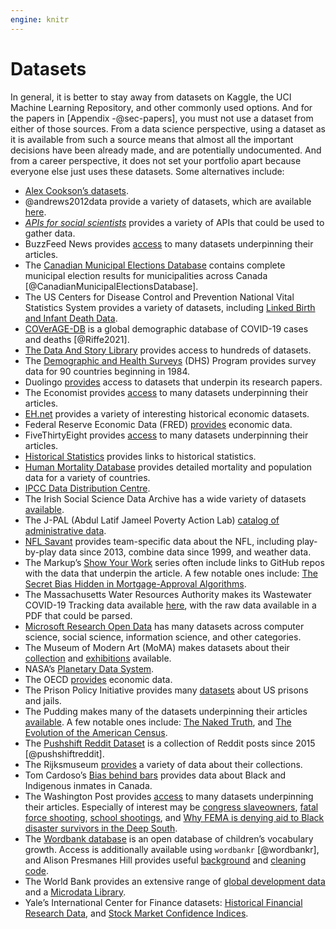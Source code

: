 ```yaml
---
engine: knitr
---
```


# Datasets {#sec-datasets}

In general, it is better to stay away from datasets on Kaggle, the UCI Machine Learning Repository, and other commonly used options. And for the papers in [Appendix -@sec-papers], you must not use a dataset from either of those sources. From a data science perspective, using a dataset as it is available from such a source means that almost all the important decisions have been already made, and are potentially undocumented. And from a career perspective, it does not set your portfolio apart because everyone else just uses these datasets. Some alternatives include:

- [Alex Cookson's datasets](https://github.com/tacookson/data).
- @andrews2012data provide a variety of datasets, which are available [here](https://www.york.ac.uk/depts/maths/histstat/pml1/r/andrews.htm).
- [*APIs for social scientists*](https://bookdown.org/paul/apis_for_social_scientists/) provides a variety of APIs that could be used to gather data.
- BuzzFeed News provides [access](https://github.com/BuzzFeedNews/nics-firearm-background-checks) to many datasets underpinning their articles. 
- The [Canadian Municipal Elections Database](https://dataverse.scholarsportal.info/dataset.xhtml?persistentId=doi:10.5683/SP2/4MZJPQ) contains complete municipal election results for municipalities across Canada [@CanadianMunicipalElectionsDatabase].
- The US Centers for Disease Control and Prevention National Vital Statistics System provides a variety of datasets, including [Linked Birth and Infant Death Data](https://www.cdc.gov/nchs/nvss/linked-birth.htm#Two_Formats).
- [COVerAGE-DB](https://osf.io/mpwjq/) is a global demographic database of COVID-19 cases and deaths [@Riffe2021].
- [The Data And Story Library](https://dasl.datadescription.com) provides access to hundreds of datasets.
- The [Demographic and Health Surveys](https://dhsprogram.com) (DHS) Program provides survey data for 90 countries beginning in 1984.
- Duolingo [provides](https://research.duolingo.com) access to datasets that underpin its research papers.
- The Economist provides [access](https://github.com/orgs/TheEconomist/repositories) to many datasets underpinning their articles.
- [EH.net](https://eh.net/databases/) provides a variety of interesting historical economic datasets. 
- Federal Reserve Economic Data (FRED) [provides](https://fred.stlouisfed.org) economic data.
- FiveThirtyEight provides [access](https://github.com/fivethirtyeight/data) to many datasets underpinning their articles.
- [Historical Statistics](https://www.historicalstatistics.org/) provides links to historical statistics.
- [Human Mortality Database](https://www.mortality.org) provides detailed mortality and population data for a variety of countries.
- [IPCC Data Distribution Centre](https://www.ipcc-data.org).
- The Irish Social Science Data Archive has a wide variety of datasets [available](https://www.ucd.ie/issda/data/).
- The J-PAL (Abdul Latif Jameel Poverty Action Lab) [catalog of administrative data](https://www.povertyactionlab.org/catalog-administrative-data-sets).
- [NFL Savant](http://nflsavant.com/index.php) provides team-specific data about the NFL, including play-by-play data since 2013, combine data since 1999, and weather data.
- The Markup's [Show Your Work](https://themarkup.org/series/show-your-work) series often include links to GitHub repos with the data that underpin the article. A few notable ones include: [The Secret Bias Hidden in Mortgage-Approval Algorithms](https://github.com/the-markup/investigation-redlining).
- The Massachusetts Water Resources Authority makes its Wastewater COVID-19 Tracking data available [here](https://www.mwra.com/biobot/biobotdata.htm), with the raw data available in a PDF that could be parsed.
- [Microsoft Research Open Data](https://msropendata.com) has many datasets across computer science, social science, information science, and other categories.
- The Museum of Modern Art (MoMA) makes datasets about their [collection](https://github.com/MuseumofModernArt/collection) and [exhibitions](https://github.com/MuseumofModernArt/exhibitions) available.
- NASA's [Planetary Data System](https://pds.nasa.gov).
- The OECD [provides](https://data.oecd.org) economic data.
- The Prison Policy Initiative provides many [datasets](https://www.prisonpolicy.org/data/) about US prisons and jails.
- The Pudding makes many of the datasets underpinning their articles [available](https://github.com/the-pudding/data). A few notable ones include: [The Naked Truth](https://github.com/the-pudding/data/tree/master/foundation-names), and [The Evolution of the American Census](https://github.com/the-pudding/data/tree/master/census-history).
- The [Pushshift Reddit Dataset](https://files.pushshift.io/reddit/) is a collection of Reddit posts since 2015 [@pushshiftreddit].
- The Rijksmuseum [provides](https://data.rijksmuseum.nl) a variety of data about their collections.
- Tom Cardoso's [Bias behind bars](https://www.theglobeandmail.com/canada/article-investigation-racial-bias-in-canadian-prison-risk-assessments/) provides data about Black and Indigenous inmates in Canada.
- The Washington Post provides [access](https://github.com/washingtonpost) to many datasets underpinning their articles. Especially of interest may be [congress slaveowners](https://github.com/washingtonpost/data-congress-slaveowners), [fatal force shooting](https://github.com/washingtonpost/data-police-shootings), [school shootings](https://github.com/washingtonpost/data-school-shootings), and [Why FEMA is denying aid to Black disaster survivors in the Deep South](https://github.com/wpinvestigative/fema_ihp_denials).
- The [Wordbank database](http://wordbank.stanford.edu) is an open database of children's vocabulary growth. Access is additionally available using `wordbankr` [@wordbankr], and Alison Presmanes Hill provides useful [background](https://apreshill.github.io/data-vis-labs-2018/03-colors.html) and [cleaning code](https://apreshill.github.io/data-vis-labs-2018/03a-meow-cleaning.html).
- The World Bank provides an extensive range of [global development data](https://data.worldbank.org) and a [Microdata Library](https://microdata.worldbank.org/index.php/home/).
- Yale's International Center for Finance datasets: [Historical Financial Research Data](https://som.yale.edu/centers/international-center-for-finance/data/historical-financial-research-data), and [Stock Market Confidence Indices](https://som.yale.edu/centers/international-center-for-finance/data/stock-market-confidence-indices).



